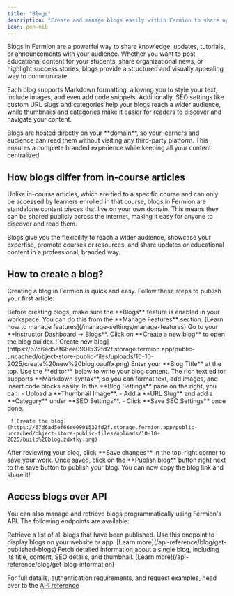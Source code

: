 ```yaml
---
title: "Blogs"
description: "Create and manage blogs easily within Fermion to share updates, tutorials, and stories with your audience."
icon: pen-nib
---
```


Blogs in Fermion are a powerful way to share knowledge, updates, tutorials, or announcements with your audience. Whether you want to post educational content for your students, share organizational news, or highlight success stories, blogs provide a structured and visually appealing way to communicate.

Each blog supports Markdown formatting, allowing you to style your text, include images, and even add code snippets. Additionally, SEO settings like custom URL slugs and categories help your blogs reach a wider audience, while thumbnails and categories make it easier for readers to discover and navigate your content.

<Check>
Blogs are hosted directly on your **domain**, so your learners and audience can read them without visiting any third-party platform. This ensures a complete branded experience while keeping all your content centralized.
</Check>

## How blogs differ from in-course articles

Unlike in-course articles, which are tied to a specific course and can only be accessed by learners enrolled in that course, blogs in Fermion are standalone content pieces that live on your own domain. This means they can be shared publicly across the internet, making it easy for anyone to discover and read them. 

Blogs give you the flexibility to reach a wider audience, showcase your expertise, promote courses or resources, and share updates or educational content in a professional, branded way. 

## How to create a blog?

Creating a blog in Fermion is quick and easy. Follow these steps to publish your first article:

<Steps>

  <Step title="Enable blogs in manage features">
    Before creating blogs, make sure the **Blogs** feature is enabled in your workspace.  
    You can do this from the **Manage Features** section.  
    [Learn how to manage features](/manage-settings/manage-features)
  </Step>

  <Step title="Navigate to blogs section">
    Go to your **Instructor Dashboard → Blogs**.  
    Click on **Create a new blog** to open the blog builder.
    ![Create new blog](https://67d6ad5ef66ee0901532fd2f.storage.fermion.app/public-uncached/object-store-public-files/uploads/10-10-2025/create%20new%20blog.oauffx.png)
  </Step>

  <Step title="Add blog title and content">
    Enter your **Blog Title** at the top.  
    Use the **editor** below to write your blog content. The rich text editor supports **Markdown syntax**, so you can format text, add images, and insert code blocks easily.
  </Step>

  <Step title="Add SEO details">
    In the **Blog Settings** pane on the right, you can:
    - Upload a **Thumbnail Image**.  
    - Add a **URL Slug** and add a **Category** under **SEO Settings**.  
    - Click **Save SEO Settings** once done.

     ![Create the blog](https://67d6ad5ef66ee0901532fd2f.storage.fermion.app/public-uncached/object-store-public-files/uploads/10-10-2025/build%20blog.zdxtky.png)

  </Step>

 
  <Step title="Save and publish">
    After reviewing your blog, click **Save changes** in the top-right corner to save your work.  
    Once saved, click on the **Publish blog** button right next to the save button to publish your blog. You can now copy the blog link and share it! 
  </Step>

</Steps>

## Access blogs over API

You can also manage and retrieve blogs programmatically using Fermion's API. The following endpoints are available:

<Columns cols={2}>

  <Card title="Get all published blogs">
    Retrieve a list of all blogs that have been published. Use this endpoint to display blogs on your website or app. [Learn more](/api-reference/blog/get-published-blogs)
  </Card>

  <Card title="Get information for a specific blog">
    Fetch detailed information about a single blog, including its title, content, SEO details, and thumbnail. [Learn more](/api-reference/blog/get-blog-information)
  </Card>

</Columns>

For full details, authentication requirements, and request examples, head over to the [API reference](/api-guide/introduction) 